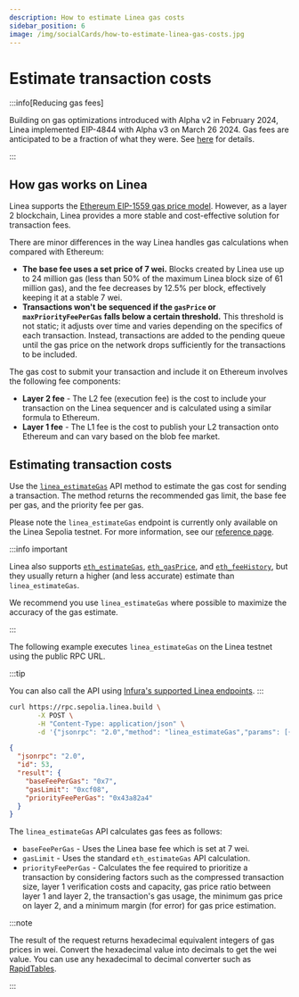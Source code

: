 ```yaml
---
description: How to estimate Linea gas costs
sidebar_position: 6
image: /img/socialCards/how-to-estimate-linea-gas-costs.jpg
---
```



# Estimate transaction costs

:::info[Reducing gas fees]

Building on gas optimizations introduced with Alpha v2 in February 2024, Linea implemented 
EIP-4844 with Alpha v3 on March 26 2024. Gas fees are anticipated to be a fraction of what they 
were. See [here](./gas-on-linea) for details.

:::

## How gas works on Linea

Linea supports the [Ethereum EIP-1559 gas price model](https://ethereum.org/developers/docs/gas). 
However, as a layer 2 blockchain, Linea provides a more stable and cost-effective solution 
for transaction fees.

There are minor differences in the way Linea handles gas calculations when compared with Ethereum:

- **The base fee uses a set price of 7 wei.** Blocks created by Linea use up to 24 million gas
    (less than 50% of the maximum Linea block size of 61 million gas), and the fee decreases by 
    12.5% per block, effectively keeping it at a stable 7 wei.
- **Transactions won't be sequenced if the `gasPrice` or `maxPriorityFeePerGas` falls below a 
    certain threshold.** This threshold is not static; it adjusts over time and varies depending 
    on the specifics of each transaction. Instead, transactions are added to the pending queue 
    until the gas price on the network drops sufficiently for the transactions to be included.

The gas cost to submit your transaction and include it on Ethereum involves the following fee 
components:

- **Layer 2 fee** - The L2 fee (execution fee) is the cost to include your transaction on the Linea
    sequencer and is calculated using a similar formula to Ethereum. 
- **Layer 1 fee** - The L1 fee is the cost to publish your L2 transaction onto Ethereum and can 
    vary based on the blob fee market.

## Estimating transaction costs

Use the [`linea_estimateGas`](/developers/reference/api/linea-estimategas) API method to estimate the 
gas cost for sending a transaction. The method returns the recommended gas limit, the base fee per 
gas, and the priority fee per gas.

Please note the `linea_estimateGas` endpoint is currently only available on the Linea Sepolia 
testnet. For more information, see our [reference page](/developers/reference/api/linea-estimategas).

:::info important

Linea also supports [`eth_estimateGas`](https://docs.infura.io/api/networks/linea/json-rpc-methods/eth_estimategas),
[`eth_gasPrice`](https://docs.infura.io/api/networks/linea/json-rpc-methods/eth_gasprice), and
[`eth_feeHistory`](https://docs.infura.io/api/networks/linea/json-rpc-methods/eth_feehistory), but 
they usually return a higher (and less accurate) estimate than `linea_estimateGas`. 

We recommend you use `linea_estimateGas` where possible to maximize the accuracy of the gas 
estimate.

:::

The following example executes `linea_estimateGas` on the Linea testnet using the public RPC URL.

:::tip

You can also call the API using [Infura's supported Linea endpoints](https://docs.infura.io/api/networks/linea/choose-a-network).
:::

<Tabs className="my-tabs">
  <TabItem value="curl" label="curl" default>

```bash
curl https://rpc.sepolia.linea.build \
       -X POST \
       -H "Content-Type: application/json" \
       -d '{"jsonrpc": "2.0","method": "linea_estimateGas","params": [{"from": "0xFE3B557E8Fb62b89F4916B721be55cEb828dBd73","gasPrice":"0x100000000","gas":"0x21000"}],"id": 53}'
```

</TabItem>
<TabItem value="result" label="Result">

```json
{
  "jsonrpc": "2.0",
  "id": 53,
  "result": {
    "baseFeePerGas": "0x7",
    "gasLimit": "0xcf08",
    "priorityFeePerGas": "0x43a82a4"
  }
}
```

  </TabItem>
</Tabs>

The `linea_estimateGas` API calculates gas fees as follows:

- `baseFeePerGas` - Uses the Linea base fee which is set at 7 wei.
- `gasLimit` - Uses the standard `eth_estimateGas` API calculation.
- `priorityFeePerGas` - Calculates the fee required to prioritize a transaction by considering factors such as the
    compressed transaction size, layer 1 verification costs and capacity, gas price ratio between layer 1 and
    layer 2, the transaction's gas usage, the minimum gas price on layer 2, and a minimum
    margin (for error) for gas price estimation.

:::note

The result of the request returns hexadecimal equivalent integers of gas prices in wei. Convert the hexadecimal value into
decimals to get the wei value. You can use any hexadecimal to decimal converter such as
[RapidTables](https://www.rapidtables.com/convert/number/hex-to-decimal.html).

:::
